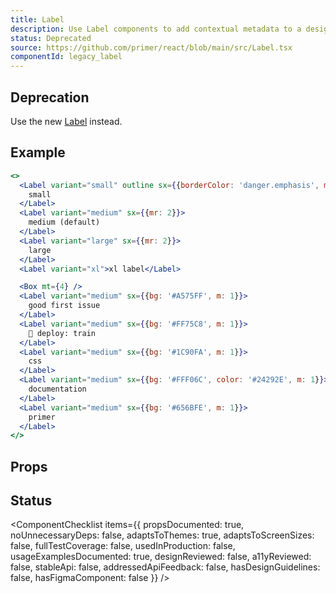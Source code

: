 ```yaml
---
title: Label
description: Use Label components to add contextual metadata to a design.
status: Deprecated
source: https://github.com/primer/react/blob/main/src/Label.tsx
componentId: legacy_label
---
```


## Deprecation

Use the new [Label](/Label) instead.

## Example

```jsx live deprecated
<>
  <Label variant="small" outline sx={{borderColor: 'danger.emphasis', mr: 2, color: 'danger.fg'}}>
    small
  </Label>
  <Label variant="medium" sx={{mr: 2}}>
    medium (default)
  </Label>
  <Label variant="large" sx={{mr: 2}}>
    large
  </Label>
  <Label variant="xl">xl label</Label>

  <Box mt={4} />
  <Label variant="medium" sx={{bg: '#A575FF', m: 1}}>
    good first issue
  </Label>
  <Label variant="medium" sx={{bg: '#FF75C8', m: 1}}>
    🚂 deploy: train
  </Label>
  <Label variant="medium" sx={{bg: '#1C90FA', m: 1}}>
    css
  </Label>
  <Label variant="medium" sx={{bg: '#FFF06C', color: '#24292E', m: 1}}>
    documentation
  </Label>
  <Label variant="medium" sx={{bg: '#656BFE', m: 1}}>
    primer
  </Label>
</>
```

## Props

<PropsTable>
  <PropsTableRow name="outline" type="boolean" defaultValue="false" description="Creates an outline style label" />
  <PropsTableRow name="variant" type="'small' | 'medium' | 'large' | 'xl'" defaultValue="'medium'" />
  <PropsTableRow name="dropshadow" type="boolean" defaultValue="false" description="Adds a dropshadow to the label" />
  <PropsTableSxRow />
</PropsTable>

## Status

<ComponentChecklist
  items={{
    propsDocumented: true,
    noUnnecessaryDeps: false,
    adaptsToThemes: true,
    adaptsToScreenSizes: false,
    fullTestCoverage: false,
    usedInProduction: false,
    usageExamplesDocumented: true,
    designReviewed: false,
    a11yReviewed: false,
    stableApi: false,
    addressedApiFeedback: false,
    hasDesignGuidelines: false,
    hasFigmaComponent: false
  }}
/>
